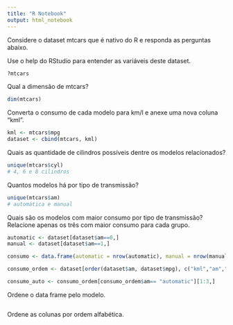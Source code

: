 ```yaml
---
title: "R Notebook"
output: html_notebook
---
```


Considere o dataset mtcars que é nativo do R e responda as perguntas abaixo.

Use o help do RStudio para entender as variáveis deste dataset.

```r
?mtcars
```

Qual a dimensão de mtcars?

```r
dim(mtcars)
```

Converta o consumo de cada modelo para km/l e anexe uma nova coluna “kml”.

```r
kml <- mtcars$mpg
dataset <- cbind(mtcars, kml)
```


Quais as quantidade de cilindros possíveis dentre os modelos relacionados?

```r
unique(mtcars$cyl)
# 4, 6 e 8 cilindros
```


Quantos modelos há por tipo de transmissão?

```r
unique(mtcars$am)
# automática e manual
```

Quais são os modelos com maior consumo por tipo de transmissão? Relacione apenas os três
com maior consumo para cada grupo.

```r
automatic <- dataset[dataset$am==0,]
manual <- dataset[dataset$am==1,]

consumo <- data.frame(automatic = nrow(automatic), manual = nrow(manual))

consumo_ordem <- dataset[order(dataset$am, dataset$mpg), c("kml","am","hp")]

consumo_auto <- consumo_ordem[consumo_ordem$am== "automatic"][1:3,]

```


Ordene o data frame pelo modelo.

```r


```


Ordene as colunas por ordem alfabética.

```r

```





























